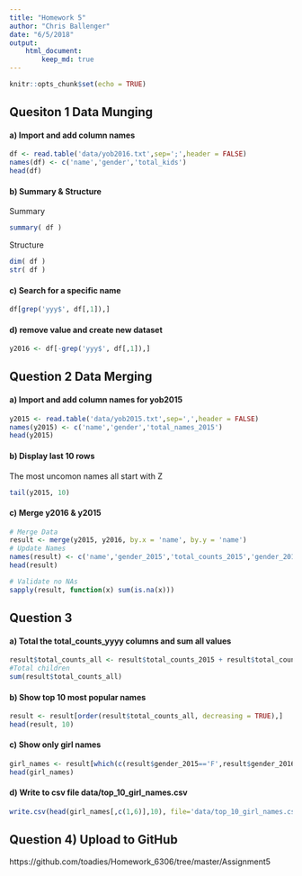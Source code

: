 ```yaml
---
title: "Homework 5"
author: "Chris Ballenger"
date: "6/5/2018"
output: 
    html_document:
        keep_md: true
---
```


```r
knitr::opts_chunk$set(echo = TRUE)
```

## Quesiton 1 Data Munging

#### a) Import and add column names
```r
df <- read.table('data/yob2016.txt',sep=';',header = FALSE)
names(df) <- c('name','gender','total_kids')
head(df)
```

#### b) Summary & Structure
Summary
```r
summary( df )
```
Structure
```r
dim( df )
str( df )
```

#### c) Search for a specific name
```r
df[grep('yyy$', df[,1]),]
```

#### d) remove value and create new dataset
```r
y2016 <- df[-grep('yyy$', df[,1]),]
```

## Question 2 Data Merging
#### a) Import and add column names for yob2015
```r
y2015 <- read.table('data/yob2015.txt',sep=',',header = FALSE)
names(y2015) <- c('name','gender','total_names_2015')
head(y2015)
```

#### b) Display last 10 rows
The most uncomon names all start with Z
```r
tail(y2015, 10)
```

#### c) Merge y2016 & y2015
```r
# Merge Data
result <- merge(y2015, y2016, by.x = 'name', by.y = 'name')
# Update Names
names(result) <- c('name','gender_2015','total_counts_2015','gender_2016','total_counts_2016')
head(result)

# Validate no NAs
sapply(result, function(x) sum(is.na(x)))
```

## Question 3
#### a) Total the total_counts_yyyy columns and sum all values
```r
result$total_counts_all <- result$total_counts_2015 + result$total_counts_2016
#Total children
sum(result$total_counts_all)
```

#### b) Show top 10 most popular names
```r
result <- result[order(result$total_counts_all, decreasing = TRUE),]
head(result, 10)
```

#### c) Show only girl names
```r
girl_names <- result[which(c(result$gender_2015=='F',result$gender_2016=='F')),]
head(girl_names)
```

#### d) Write to csv file data/top_10_girl_names.csv
```r
write.csv(head(girl_names[,c(1,6)],10), file='data/top_10_girl_names.csv', row.names = FALSE)
```

## Question 4) Upload to GitHub
https://github.com/toadies/Homework_6306/tree/master/Assignment5

